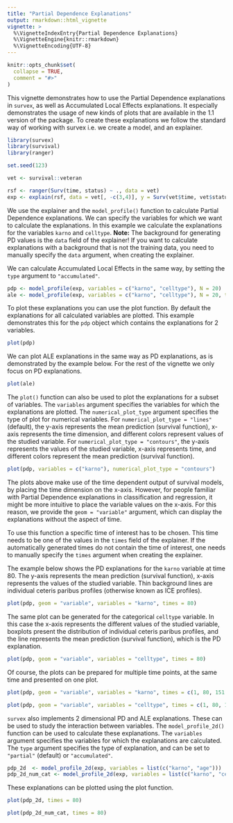 ```yaml
---
title: "Partial Dependence Explanations"
output: rmarkdown::html_vignette
vignette: >
  %\VignetteIndexEntry{Partial Dependence Explanations}
  %\VignetteEngine{knitr::rmarkdown}
  %\VignetteEncoding{UTF-8}
---
```


```r
knitr::opts_chunk$set(
  collapse = TRUE,
  comment = "#>"
)
```

This vignette demonstrates how to use the Partial Dependence explanations in `survex`, as well as Accumulated Local Effects explanations. It especially demonstrates the usage of new kinds of plots that are available in the 1.1 version of the package. To create these explanations we follow the standard way of working with survex i.e. we create a model, and an explainer.

```r
library(survex)
library(survival)
library(ranger)

set.seed(123)

vet <- survival::veteran

rsf <- ranger(Surv(time, status) ~ ., data = vet)
exp <- explain(rsf, data = vet[, -c(3,4)], y = Surv(vet$time, vet$status))

```

We use the explainer and the `model_profile()` function to calculate Partial Dependence explanations. We can specify the variables for which we want to calculate the explanations. In this example we calculate the explanations for the variables `karno` and `celltype`. **Note:** The background for generating PD values is the `data` field of the explainer! If you want to calculate explanations with a background that is not the training data, you need to manually specify the `data` argument, when creating the explainer.

We can calculate Accumulated Local Effects in the same way, by setting the `type` argument to `"accumulated"`.

```r
pdp <- model_profile(exp, variables = c("karno", "celltype"), N = 20)
ale <- model_profile(exp, variables = c("karno", "celltype"), N = 20, type = "accumulated")
```

To plot these explanations you can use the plot function. By default the explanations for all calculated variables are plotted. This example demonstrates this for the `pdp` object which contains the explanations for 2 variables.

```r
plot(pdp)
```

We can plot ALE explanations in the same way as PD explanations, as is demonstrated by the example below. For the rest of the vignette we only focus on PD explanations.

```r
plot(ale)
```

The `plot()` function can also be used to plot the explanations for a subset of variables. The `variables` argument specifies the variables for which the explanations are plotted. The `numerical_plot_type` argument specifies the type of plot for numerical variables. For `numerical_plot_type = "lines"` (default), the y-axis represents the mean prediction (survival function), x-axis represents the time dimension, and different colors represent values of the studied variable. For `numerical_plot_type = "contours"`, the y-axis represents the values of the studied variable, x-axis represents time, and different colors represent the mean prediction (survival function).

```r
plot(pdp, variables = c("karno"), numerical_plot_type = "contours")
```

The plots above make use of the time dependent output of survival models, by placing the time dimension on the x-axis. However, for people familiar with Partial Dependence explanations in classification and regression, it might be more intuitive to place the variable values on the x-axis. For this reason, we provide the `geom = "variable"` argument, which can display the explanations without the aspect of time. 

To use this function a specific time of interest has to be chosen. This time needs to be one of the values in the `times` field of the explainer. If the automatically generated times do not contain the time of interest, one needs to manually specify the `times` argument when creating the explainer.

The example below shows the PD explanations for the `karno` variable at time 80. The y-axis represents the mean prediction (survival function), x-axis represents the values of the studied variable. Thin background lines are individual ceteris paribus profiles (otherwise known as ICE profiles).

```r
plot(pdp, geom = "variable", variables = "karno", times = 80)
```

The same plot can be generated for the categorical `celltype` variable. In this case the x-axis represents the different values of the studied variable, boxplots present the distribution of individual ceteris paribus profiles, and the line represents the mean prediction (survival function), which is the PD explanation.

```r
plot(pdp, geom = "variable", variables = "celltype", times = 80)
```

Of course, the plots can be prepared for multiple time points, at the same time and presented on one plot.

```r
plot(pdp, geom = "variable", variables = "karno", times = c(1, 80, 151.72))
```

```r
plot(pdp, geom = "variable", variables = "celltype", times = c(1, 80, 151.72))
```


`survex` also implements 2 dimensional PD and ALE explanations. These can be used to study the interaction between variables. The `model_profile_2d()` function can be used to calculate these explanations. The `variables` argument specifies the variables for which the explanations are calculated. The `type` argument specifies the type of explanation, and can be set to `"partial"` (default) or `"accumulated"`.

```r
pdp_2d  <- model_profile_2d(exp, variables = list(c("karno", "age")))
pdp_2d_num_cat <- model_profile_2d(exp, variables = list(c("karno", "celltype")))
```

These explanations can be plotted using the plot function.  

```r
plot(pdp_2d, times = 80)
```

```r
plot(pdp_2d_num_cat, times = 80)
```

